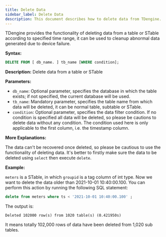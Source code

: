 ```yaml
---
title: Delete Data
sidebar_label: Delete Data
description: This document describes how to delete data from TDengine.
---
```


TDengine provides the functionality of deleting data from a table or STable according to specified time range, it can be used to cleanup abnormal data generated due to device failure.

**Syntax:**

```sql
DELETE FROM [ db_name. ] tb_name [WHERE condition];
```

**Description:** Delete data from a table or STable

**Parameters:**

- `db_name`:   Optional parameter, specifies the database in which the table exists; if not specified, the current database will be used.
- `tb_name`:  Mandatory parameter, specifies the table name from which data will be deleted, it can be normal table, subtable or STable.
- `condition`: Optional parameter, specifies the data filter condition. If no condition is specified all data will be deleted, so please be cautions to delete data without any condition. The condition used here is only applicable to the first column, i.e. the timestamp column.

**More Explanations:**

The data can't be recovered once deleted, so please be cautious to use the functionality of deleting data. It's better to firstly make sure the data to be deleted using `select` then execute `delete`.

**Example:**

`meters` is a STable, in which `groupid` is a tag column of int type. Now we want to delete the data older than 2021-10-01 10:40:00.100. You can perform this action by running the following SQL statement:

```sql
delete from meters where ts < '2021-10-01 10:40:00.100' ;
```

The output is:

```
Deleted 102000 row(s) from 1020 table(s) (0.421950s)
```

It means totally 102,000 rows of data have been deleted from 1,020 sub tables.
